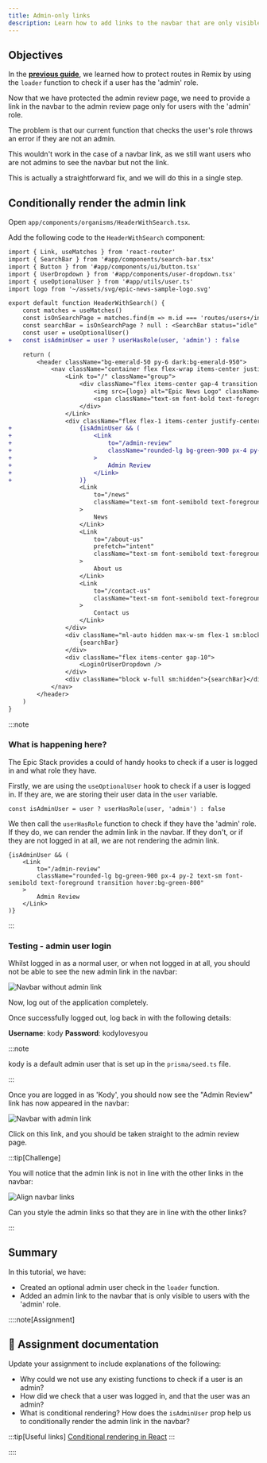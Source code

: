 ```yaml
---
title: Admin-only links
description: Learn how to add links to the navbar that are only visible to users with the 'admin' role.
---
```



## Objectives

In the [**previous guide**](/code-monster/guides/epic-news/admin-page/protecting-routes), we learned how to protect routes in Remix by using the `loader` function to check if a user has the 'admin' role.

Now that we have protected the admin review page, we need to provide a link in the navbar to the admin review page only for users with the 'admin' role.

The problem is that our current function that checks the user's role throws an error if they are not an admin.

This wouldn't work in the case of a navbar link, as we still want users who are not admins to see the navbar but not the link.

This is actually a straightforward fix, and we will do this in a single step.

## Conditionally render the admin link

Open `app/components/organisms/HeaderWithSearch.tsx`.

Add the following code to the `HeaderWithSearch` component:

```diff lang="tsx" title="app/components/organisms/HeaderWithSearch.tsx" showLineNumbers collapse={1-6, 39-51, 54-57}
import { Link, useMatches } from 'react-router'
import { SearchBar } from '#app/components/search-bar.tsx'
import { Button } from '#app/components/ui/button.tsx'
import { UserDropdown } from '#app/components/user-dropdown.tsx'
import { useOptionalUser } from '#app/utils/user.ts'
import logo from '~/assets/svg/epic-news-sample-logo.svg'

export default function HeaderWithSearch() {
	const matches = useMatches()
	const isOnSearchPage = matches.find(m => m.id === 'routes/users+/index')
	const searchBar = isOnSearchPage ? null : <SearchBar status="idle" />
	const user = useOptionalUser()
+	const isAdminUser = user ? userHasRole(user, 'admin') : false

	return (
		<header className="bg-emerald-50 py-6 dark:bg-emerald-950">
			<nav className="container flex flex-wrap items-center justify-between gap-4 sm:flex-nowrap md:gap-8">
				<Link to="/" className="group">
					<div className="flex items-center gap-4 transition group-hover:opacity-80">
						<img src={logo} alt="Epic News Logo" className="w-16" />
						<span className="text-sm font-bold text-foreground">Epic News</span>
					</div>
				</Link>
				<div className="flex flex-1 items-center justify-center gap-8">
+					{isAdminUser && (
+						<Link
+							to="/admin-review"
+							className="rounded-lg bg-green-900 px-4 py-2 text-sm font-semibold text-foreground transition hover:bg-green-800"
+						>
+							Admin Review
+						</Link>
+					)}
					<Link
						to="/news"
						className="text-sm font-semibold text-foreground transition hover:text-foreground/80"
					>
						News
					</Link>
					<Link
						to="/about-us"
						prefetch="intent"
						className="text-sm font-semibold text-foreground transition hover:text-foreground/80"
					>
						About us
					</Link>
					<Link
						to="/contact-us"
						className="text-sm font-semibold text-foreground transition hover:text-foreground/80"
					>
						Contact us
					</Link>
				</div>
				<div className="ml-auto hidden max-w-sm flex-1 sm:block">
					{searchBar}
				</div>
				<div className="flex items-center gap-10">
					<LoginOrUserDropdown />
				</div>
				<div className="block w-full sm:hidden">{searchBar}</div>
			</nav>
		</header>
	)
}
```

:::note

### What is happening here?

The Epic Stack provides a could of handy hooks to check if a user is logged in and what role they have.

Firstly, we are using the `useOptionalUser` hook to check if a user is logged in. If they are, we are storing their user data in the `user` variable.

```tsx
const isAdminUser = user ? userHasRole(user, 'admin') : false
```

We then call the `userHasRole` function to check if they have the 'admin' role. If they do, we can render the admin link in the navbar. If they don't, or if they are not logged in at all, we are not rendering the admin link.

```tsx
{isAdminUser && (
	<Link
		to="/admin-review"
		className="rounded-lg bg-green-900 px-4 py-2 text-sm font-semibold text-foreground transition hover:bg-green-800"
	>
		Admin Review
	</Link>
)}
```

:::

### Testing - admin user login

Whilst logged in as a normal user, or when not logged in at all, you should not be able to see the new admin link in the navbar:

![Navbar without admin link](src/assets/webp/epic-news/navbar-without-admin-link.webp)

Now, log out of the application completely.

Once successfully logged out, log back in with the following details:

**Username**: <MonsterKbd>kody</MonsterKbd>
**Password**: <MonsterKbd>kodylovesyou</MonsterKbd>

:::note

<MonsterKbd>kody</MonsterKbd> is a default admin user that is set up in the `prisma/seed.ts` file.

:::

Once you are logged in as 'Kody', you should now see the "Admin Review" link has now appeared in the navbar:

![Navbar with admin link](src/assets/webp/epic-news/navbar-with-admin-link.webp)

Click on this link, and you should be taken straight to the admin review page.

:::tip[Challenge]

You will notice that the admin link is not in line with the other links in the navbar:

![Align navbar links](src/assets/webp/epic-news/admin-only-links/align-navbar-links.webp)

Can you style the admin links so that they are in line with the other links?

:::

## Summary

In this tutorial, we have:

- Created an optional admin user check in the `loader` function.
- Added an admin link to the navbar that is only visible to users with the 'admin' role.

::::note[Assignment]

## 📄 Assignment documentation

Update your assignment to include explanations of the following:

- Why could we not use any existing functions to check if a user is an admin?
- How did we check that a user was logged in, and that the user was an admin?
- What is conditional rendering? How does the `isAdminUser` prop help us to conditionally render the admin link in the navbar?

:::tip[Useful links]
[Conditional rendering in React](https://react.dev/learn/conditional-rendering)
:::

::::
